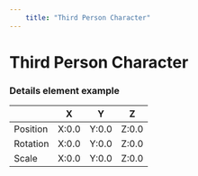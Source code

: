 ```yaml
---
    title: "Third Person Character"
---
```





# Third Person Character


<Thumbnail name="Tank" imgFile="realistic-tank.png" link="https://www.youtube.com/watch?v=iBhd8xeTlgE"/>

### Details element example

| | X | Y | Z |
| --- | --- | --- | --- |
| Position | <Highlight color="#e1440b">X:0.0</Highlight> | <Highlight color="#97E944">Y:0.0</Highlight> | <Highlight color="#367BE5">Z:0.0</Highlight>
| Rotation | <Highlight color="#e1440b">X:0.0</Highlight> | <Highlight color="#97E944">Y:0.0</Highlight> | <Highlight color="#367BE5">Z:0.0</Highlight>
| Scale    | <Highlight color="#e1440b">X:0.0</Highlight> | <Highlight color="#97E944">Y:0.0</Highlight> | <Highlight color="#367BE5">Z:0.0</Highlight>

<!--
<Highlight color="#25c2a0">Docusaurus green</Highlight> and <Highlight color="#1877F2">Facebook blue</Highlight> are my favorite colors.

 
:::note

Some **content** with _Markdown_ `syntax`. Check [this `api`](#).

:::



<details>
  <summary>Toggle me!</summary>
  <div>
    <div>This is the detailed content</div>
    <br/>
    <details>
      <summary>
        Nested toggle! Some surprise inside...
      </summary>
      <div>
        😲😲😲😲😲
      </div>
    </details>
  </div>
</details> -->